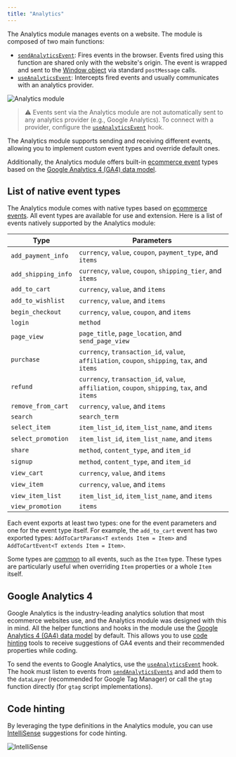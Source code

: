 ```yaml
---
title: "Analytics"
---
```


The Analytics module manages events on a website. The module is composed of two main functions:

- [`sendAnalyticsEvent`](https://developers.vtex.com/docs/guides/faststore/analytics-send-analytics-event): Fires events in the browser. Events fired using this function are shared only with the website's origin. The event is wrapped and sent to the [Window object](https://developer.mozilla.org/en-US/docs/Web/API/Window) via standard `postMessage` calls.
- [`useAnalyticsEvent`](https://developers.vtex.com/docs/guides/faststore/analytics-use-analytics-event): Intercepts fired events and usually communicates with an analytics provider.

![Analytics module](https://vtexhelp.vtexassets.com/assets/docs/src/analyticsmodule___37ad6fdb1e969835206b6d4b91461529.png)

> ⚠️ Events sent via the Analytics module are not automatically sent to any analytics provider (e.g., Google Analytics). To connect with a provider, configure the [`useAnalyticsEvent`](https://developers.vtex.com/docs/guides/faststore/analytics-use-analytics-event) hook.

The Analytics module supports sending and receiving different events, allowing you to implement custom event types and override default ones.

Additionally, the Analytics module offers built-in [ecommerce event](https://support.google.com/analytics/answer/14434488?hl=en) types based on the [Google Analytics 4 (GA4) data model](https://developers.google.com/analytics/devguides/collection/ga4/reference/events).

## List of native event types

The Analytics module comes with native types based on [ecommerce events](https://support.google.com/analytics/answer/14434488?hl=en). All event types are available for use and extension. Here is a list of events natively supported by the Analytics module:

| Type | Parameters |
|--------|-----------------|
|`add_payment_info`|`currency`, `value`, `coupon`, `payment_type`, and `items`|
|`add_shipping_info`|`currency`, `value`, `coupon`, `shipping_tier`, and `items`|
|`add_to_cart`|`currency`, `value`, and `items`|
|`add_to_wishlist`|`currency`, `value`, and `items`|
|`begin_checkout`|`currency`, `value`, `coupon`, and `items`|
|`login`|`method`|
|`page_view`|`page_title`, `page_location`, and `send_page_view`|
|`purchase`|`currency`, `transaction_id`, `value`, `affiliation`, `coupon`, `shipping`, `tax`, and `items`|
|`refund`|`currency`, `transaction_id`, `value`, `affiliation`, `coupon`, `shipping`, `tax`, and `items`|
|`remove_from_cart`|`currency`, `value`, and `items`|
|`search`|`search_term`|
|`select_item`|`item_list_id`, `item_list_name`, and `items`|
|`select_promotion`|`item_list_id`, `item_list_name`, and `items`|
|`share`|`method`, `content_type`, and `item_id`|
|`signup`|`method`, `content_type`, and `item_id`|
|`view_cart`|`currency`, `value`, and `items`|
|`view_item`|`currency`, `value`, and `items`|
|`view_item_list`|`item_list_id`, `item_list_name`, and `items`|
|`view_promotion`|`items`|

Each event exports at least two types: one for the event parameters and one for the event type itself. For example, the `add_to_cart` event has two exported types: `AddToCartParams<T extends Item = Item>` and `AddToCartEvent<T extends Item = Item>`.

Some types are [common](https://github.com/vtex/faststore/blob/main/packages/sdk/src/analytics/events/common.ts) to all events, such as the `Item` type. These types are particularly useful when overriding `Item` properties or a whole `Item` itself.

## Google Analytics 4

Google Analytics is the industry-leading analytics solution that most ecommerce websites use, and the Analytics module was designed with this in mind. All the helper functions and hooks in the module use the [Google Analytics 4 (GA4) data model](https://developers.google.com/analytics/devguides/collection/ga4/reference/events) by default. This allows you to use [code hinting](#code-hinting) tools to receive suggestions of GA4 events and their recommended properties while coding.

To send the events to Google Analytics, use the [`useAnalyticsEvent`](https://developers.vtex.com/docs/guides/faststore/analytics-use-analytics-event) hook. The hook must listen to events from [`sendAnalyticsEvents`](https://developers.vtex.com/docs/guides/faststore/analytics-send-analytics-event) and add them to the `dataLayer` (recommended for Google Tag Manager) or call the `gtag` function directly (for `gtag` script implementations).

## Code hinting

By leveraging the type definitions in the Analytics module, you can use [IntelliSense](https://code.visualstudio.com/docs/editor/intellisense) suggestions for code hinting.

![IntelliSense](https://vtexhelp.vtexassets.com/assets/docs/src/intellisense___44c8c3c8f2687f88e787ce38f867901c.png)
